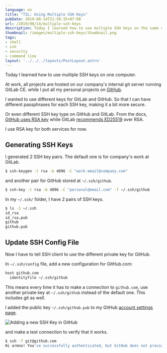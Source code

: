 ```yaml
---
language: en
title: "TIL: Using Multiple SSH Keys"
pubDate: 2019-08-14T21:50:35+07:00
url: /2019/08/14/multiple-ssh-keys
description: Today I learned how to use multiple SSH keys on the same computer
thumbnail: /images/multiple-ssh-keys/thumbnail.png
tags:
- shell
- ssh
- security
- command line
layout: '../../../layouts/PostLayout.astro'
---
```


Today I learned how to use multiple SSH keys on one computer.

At work, all projects are hosted on our company's internal git server running GitLab CE.
while I put all my personal projects on [GitHub](https://github.com/armno).

I wanted to use different keys for GitLab and GitHub.
So that I can have different passphrases for each SSH key, making it a bit more secure.

Or even different SSH key type on GitHub and GitLab. From the docs, [GitHub uses RSA key](https://help.github.com/en/articles/generating-a-new-ssh-key-and-adding-it-to-the-ssh-agent) while GitLab [recommends ED25519](https://docs.gitlab.com/ee/ssh/README.html#types-of-ssh-keys-and-which-to-choose) over RSA.

I use RSA key for both services for now.

## Generating SSH Keys

I generated 2 SSH key pairs. The default one is for company's work at GitLab.

```sh
$ ssh-keygen -t rsa -b 4096 -C "work-email@company.com"
```

and another pair for GitHub stored at `~/.ssh/github`.

```sh
$ ssh-key -t rsa -b 4096 -C "personal@email.com" -f ~/.ssh/github
```

In my `~/.ssh/` folder, I have 2 pairs of SSH keys.

```sh
$ ls -1 ~/.ssh
id_rsa
id_rsa.pub
github
github.pub
```

## Update SSH Config File

Now I have to tell SSH client to use the different private key for GitHub.

In `~/.ssh/config` file, add a new configuration for GitHub.com:

```sh
host github.com
  identityfile ~/.ssh/github
```

This means every time it has to make a connection to `github.com`,
use another private key at `~/.ssh/github` instead of the default one.
This includes git as well.

I added the public key `~/.ssh/github.pub` to my GitHub [account settings page](https://github.com/settings/ssh/new).

![Adding a new SSH Key in GitHub](/images/multiple-ssh-keys/github-settings.png)

and make a test connection to verify that it works.

```sh
$ ssh -T git@github.com
Hi armno! You've successfully authenticated, but GitHub does not provide shell access.
```
